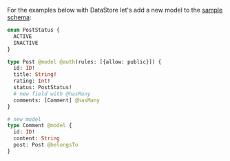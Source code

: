 For the examples below with DataStore let's add a new model to the [sample schema](/lib-v1/datastore/getting-started#sample-schema):

```graphql
enum PostStatus {
  ACTIVE
  INACTIVE
}

type Post @model @auth(rules: [{allow: public}]) {
  id: ID!
  title: String!
  rating: Int!
  status: PostStatus!
  # new field with @hasMany
  comments: [Comment] @hasMany
}

# new model
type Comment @model {
  id: ID!
  content: String
  post: Post @belongsTo
}
```